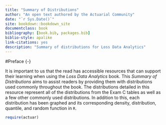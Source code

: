 ```yaml
--- 
title: "Summary of Distributions"
author: "An open text authored by the Actuarial Community"
date: "`r Sys.Date()`"
site: bookdown::bookdown_site
documentclass: book
bibliography: [book.bib, packages.bib]
biblio-style: apalike
link-citations: yes
description: "Summary of distributions for Loss Data Analytics"
---
```


#Preface {-}

It is important to us that the read has accessible resources that can support their learning when using the *Loss Data Analytics* book. This *Summary of Distributions* aims to assist readers by providing them with distributions used commonly throughout the book. The distributions detailed in this resource represent all of the distributions from the Exam C tables as well as a few other commonly used distributions. In addition to this, each distribution has been graphed and its corresponding density, distribution, quantile, and random function in `R`.

```r
require(actuar)
```
